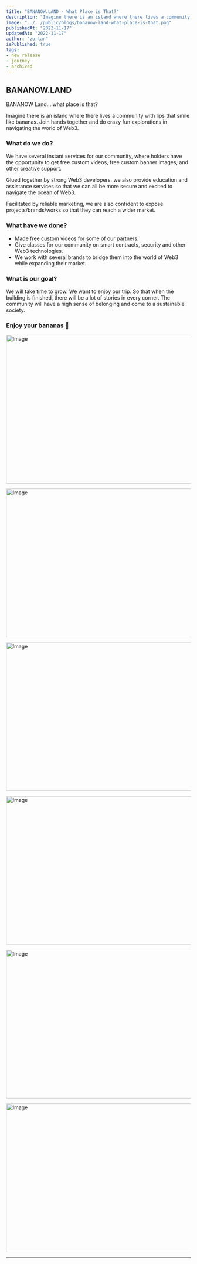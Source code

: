 ```yaml
---
title: "BANANOW.LAND - What Place is That?"
description: "Imagine there is an island where there lives a community with lips that smile like bananas. Join hands together and do crazy fun explorations in navigating the world of Web3."
image: "../../public/blogs/bananow-land-what-place-is-that.png"
publishedAt: "2022-11-17"
updatedAt: "2022-11-17"
author: "zortan"
isPublished: true
tags:
- new release
- journey
- archived
---
```


## BANANOW.LAND

BANANOW Land... what place is that?

Imagine there is an island where there lives a community with lips that smile like bananas. Join hands together and do crazy fun explorations in navigating the world of Web3.

### What do we do?

We have several instant services for our community, where holders have the opportunity to get free custom videos, free custom banner images, and other creative support.

Glued together by strong Web3 developers, we also provide education and assistance services so that we can all be more secure and excited to navigate the ocean of Web3.

Facilitated by reliable marketing, we are also confident to expose projects/brands/works so that they can reach a wider market.

### What have we done?

- Made free custom videos for some of our partners. 
- Give classes for our community on smart contracts, security and other Web3 technologies.
- We work with several brands to bridge them into the world of Web3 while expanding their market.

### What is our goal?

We will take time to grow. We want to enjoy our trip. So that when the building is finished, there will be a lot of stories in every corner. The community will have a high sense of belonging and come to a sustainable society.

### Enjoy your bananas 🍌

<Image
  src="https://ipfs.io/ipfs/QmeriUMgHH9wcnUxHiLE7oUSqcPoS3MRV4bLpCcYZE9MzN/bananow-land-what-place-is-that-0.jpeg"
  width="747"
  height="404"
  alt="Image"
  sizes="100vw"
/>

<Image
  src="https://ipfs.io/ipfs/QmeriUMgHH9wcnUxHiLE7oUSqcPoS3MRV4bLpCcYZE9MzN/bananow-land-what-place-is-that-1.jpeg"
  width="747"
  height="404"
  alt="Image"
  sizes="100vw"
/>

<Image
  src="https://ipfs.io/ipfs/QmeriUMgHH9wcnUxHiLE7oUSqcPoS3MRV4bLpCcYZE9MzN/bananow-land-what-place-is-that-2.jpeg"
  width="747"
  height="404"
  alt="Image"
  sizes="100vw"
/>

<Image
  src="https://ipfs.io/ipfs/QmeriUMgHH9wcnUxHiLE7oUSqcPoS3MRV4bLpCcYZE9MzN/bananow-land-what-place-is-that-3.jpeg"
  width="747"
  height="404"
  alt="Image"
  sizes="100vw"
/>

<Image
  src="https://ipfs.io/ipfs/QmeriUMgHH9wcnUxHiLE7oUSqcPoS3MRV4bLpCcYZE9MzN/bananow-land-what-place-is-that-4.jpeg"
  width="747"
  height="404"
  alt="Image"
  sizes="100vw"
/>

<Image
  src="https://ipfs.io/ipfs/QmeriUMgHH9wcnUxHiLE7oUSqcPoS3MRV4bLpCcYZE9MzN/bananow-land-what-place-is-that-5.jpeg"
  width="747"
  height="404"
  alt="Image"
  sizes="100vw"
/>

---